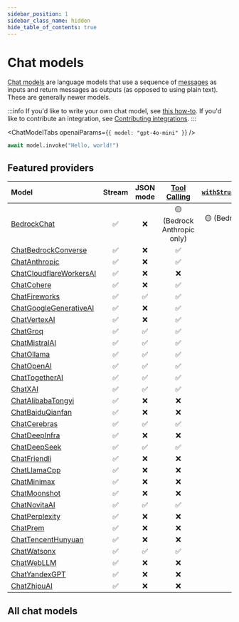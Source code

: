 ```yaml
---
sidebar_position: 1
sidebar_class_name: hidden
hide_table_of_contents: true
---
```


# Chat models

[Chat models](/docs/concepts/chat_models) are language models that use a sequence of [messages](/docs/concepts/messages) as inputs and return messages as outputs (as opposed to using plain text). These are generally newer models.

:::info
If you'd like to write your own chat model, see [this how-to](/docs/how_to/custom_chat). If you'd like to contribute an integration, see [Contributing integrations](/docs/contributing).
:::


<ChatModelTabs openaiParams={`{ model: "gpt-4o-mini" }`} />

```python
await model.invoke("Hello, world!")
```

## Featured providers

| Model                                                                    | Stream | JSON mode | [Tool Calling](/docs/how_to/tool_calling/) | [`withStructuredOutput()`](/docs/how_to/structured_output/#the-.withstructuredoutput-method) | [Multimodal](/docs/how_to/multimodal_inputs/) |
| :----------------------------------------------------------------------- | :----: | :-------: | :----------------------------------------: | :------------------------------------------------------------------------------------------: | :-------------------------------------------: |
| [BedrockChat](/docs/integrations/chat/bedrock/)                          |   ✅   |    ❌     |        🟡 (Bedrock Anthropic only)         |                                 🟡 (Bedrock Anthropic only)                                  |          🟡 (Bedrock Anthropic only)          |
| [ChatBedrockConverse](/docs/integrations/chat/bedrock_converse/)         |   ✅   |    ❌     |                     ✅                     |                                              ✅                                              |                      ✅                       |
| [ChatAnthropic](/docs/integrations/chat/anthropic/)                      |   ✅   |    ❌     |                     ✅                     |                                              ✅                                              |                      ✅                       |
| [ChatCloudflareWorkersAI](/docs/integrations/chat/cloudflare_workersai/) |   ✅   |    ❌     |                     ❌                     |                                              ❌                                              |                      ❌                       |
| [ChatCohere](/docs/integrations/chat/cohere/)                            |   ✅   |    ❌     |                     ✅                     |                                              ✅                                              |                      ✅                       |
| [ChatFireworks](/docs/integrations/chat/fireworks/)                      |   ✅   |    ✅     |                     ✅                     |                                              ✅                                              |                      ✅                       |
| [ChatGoogleGenerativeAI](/docs/integrations/chat/google_generativeai/)   |   ✅   |    ❌     |                     ✅                     |                                              ✅                                              |                      ✅                       |
| [ChatVertexAI](/docs/integrations/chat/google_vertex_ai/)                |   ✅   |    ❌     |                     ✅                     |                                              ✅                                              |                      ✅                       |
| [ChatGroq](/docs/integrations/chat/groq/)                                |   ✅   |    ✅     |                     ✅                     |                                              ✅                                              |                      ✅                       |
| [ChatMistralAI](/docs/integrations/chat/mistral/)                        |   ✅   |    ✅     |                     ✅                     |                                              ✅                                              |                      ✅                       |
| [ChatOllama](/docs/integrations/chat/ollama/)                            |   ✅   |    ✅     |                     ✅                     |                                              ✅                                              |                      ✅                       |
| [ChatOpenAI](/docs/integrations/chat/openai/)                            |   ✅   |    ✅     |                     ✅                     |                                              ✅                                              |                      ✅                       |
| [ChatTogetherAI](/docs/integrations/chat/togetherai/)                    |   ✅   |    ✅     |                     ✅                     |                                              ✅                                              |                      ✅                       |
| [ChatXAI](/docs/integrations/chat/xai/)                                  |   ✅   |    ✅     |                     ✅                     |                                              ✅                                              |                      ❌                       |
| [ChatAlibabaTongyi](/docs/integrations/chat/alibaba_tongyi/)             |   ✅   |    ❌     |                     ❌                     |                                              ❌                                              |                      ❌                       |
| [ChatBaiduQianfan](/docs/integrations/chat/baidu_qianfan/)               |   ✅   |    ❌     |                     ❌                     |                                              ❌                                              |                      ❌                       |
| [ChatCerebras](/docs/integrations/chat/cerebras/)                        |   ✅   |    ✅     |                     ✅                     |                                              ✅                                              |                      ❌                       |
| [ChatDeepInfra](/docs/integrations/chat/deep_infra/)                     |   ✅   |    ❌     |                     ❌                     |                                              ❌                                              |                      ❌                       |
| [ChatDeepSeek](/docs/integrations/chat/deepseek/)                        |   ✅   |    ✅     |                     ✅                     |                                              ✅                                              |                      ❌                       |
| [ChatFriendli](/docs/integrations/chat/friendli/)                        |   ✅   |    ❌     |                     ❌                     |                                              ❌                                              |                      ❌                       |
| [ChatLlamaCpp](/docs/integrations/chat/llama_cpp/)                       |   ✅   |    ❌     |                     ❌                     |                                              ❌                                              |                      ❌                       |
| [ChatMinimax](/docs/integrations/chat/minimax/)                          |   ✅   |    ❌     |                     ❌                     |                                              ❌                                              |                      ❌                       |
| [ChatMoonshot](/docs/integrations/chat/moonshot/)                        |   ✅   |    ❌     |                     ❌                     |                                              ❌                                              |                      ❌                       |
| [ChatNovitaAI](/docs/integrations/chat/novita/)                          |   ✅   |    ✅     |                     ✅                     |                                              ✅                                              |                      ❌                       |
| [ChatPerplexity](/docs/integrations/chat/perplexity/)                    |   ✅   |    ❌     |                     ❌                     |                                              ❌                                              |                      ❌                       |
| [ChatPrem](/docs/integrations/chat/premai/)                              |   ✅   |    ❌     |                     ❌                     |                                              ❌                                              |                      ❌                       |
| [ChatTencentHunyuan](/docs/integrations/chat/tencent_hunyuan/)           |   ✅   |    ❌     |                     ❌                     |                                              ❌                                              |                      ❌                       |
| [ChatWatsonx](/docs/integrations/chat/ibm/)                              |   ✅   |    ✅     |                     ✅                     |                                              ✅                                              |                      ❌                       |
| [ChatWebLLM](/docs/integrations/chat/web_llm/)                           |   ✅   |    ❌     |                     ❌                     |                                              ❌                                              |                      ❌                       |
| [ChatYandexGPT](/docs/integrations/chat/yandex/)                         |   ✅   |    ❌     |                     ❌                     |                                              ❌                                              |                      ❌                       |
| [ChatZhipuAI](/docs/integrations/chat/zhipuai/)                          |   ✅   |    ❌     |                     ❌                     |                                              ❌                                              |                      ❌                       |

## All chat models


<IndexTable />

